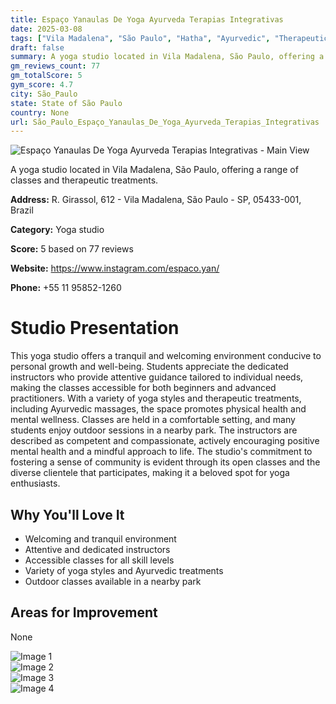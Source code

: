 ```yaml
---
title: Espaço Yanaulas De Yoga Ayurveda Terapias Integrativas
date: 2025-03-08
tags: ["Vila Madalena", "São Paulo", "Hatha", "Ayurvedic", "Therapeutic", "welcoming", "tranquil", "São Paulo"]  
draft: false
summary: A yoga studio located in Vila Madalena, São Paulo, offering a range of classes and therapeutic treatments.
gm_reviews_count: 77
gm_totalScore: 5
gym_score: 4.7
city: São_Paulo
state: State of São Paulo
country: None
url: São_Paulo_Espaço_Yanaulas_De_Yoga_Ayurveda_Terapias_Integrativas
---
```


<div className="aspect-[16/9] relative my-8">
  <img 
    src="https://lh5.googleusercontent.com/p/AF1QipP6lEUEVxjjH25J-XHcmkAEKBGaxyXgGpOVMAli=w1920-h1080-k-no"
    alt="Espaço Yanaulas De Yoga Ayurveda Terapias Integrativas - Main View"
    className="object-cover absolute inset-0 w-full h-full rounded-lg"
  />
</div>

A yoga studio located in Vila Madalena, São Paulo, offering a range of classes and therapeutic treatments.

**Address:** R. Girassol, 612 - Vila Madalena, São Paulo - SP, 05433-001, Brazil

**Category:** Yoga studio

**Score:** 5 based on 77 reviews

**Website:** https://www.instagram.com/espaco.yan/

**Phone:** +55 11 95852-1260

# Studio Presentation

This yoga studio offers a tranquil and welcoming environment conducive to personal growth and well-being. Students appreciate the dedicated instructors who provide attentive guidance tailored to individual needs, making the classes accessible for both beginners and advanced practitioners. With a variety of yoga styles and therapeutic treatments, including Ayurvedic massages, the space promotes physical health and mental wellness. Classes are held in a comfortable setting, and many students enjoy outdoor sessions in a nearby park. The instructors are described as competent and compassionate, actively encouraging positive mental health and a mindful approach to life. The studio's commitment to fostering a sense of community is evident through its open classes and the diverse clientele that participates, making it a beloved spot for yoga enthusiasts.

## Why You'll Love It

- Welcoming and tranquil environment
- Attentive and dedicated instructors
- Accessible classes for all skill levels
- Variety of yoga styles and Ayurvedic treatments
- Outdoor classes available in a nearby park

## Areas for Improvement

None

<div className="grid grid-cols-1 xl:grid-cols-2 gap-4 my-8">
<div className="aspect-[4/3] relative"><img src="https://lh3.googleusercontent.com/p/AF1QipP2Br4LqvGua9QSxdTzl4GeOHmAVvjTDaOGqlur=w1920-h1080-k-no" alt="Image 1" className="object-cover absolute inset-0 w-full h-full rounded-lg" /></div>
<div className="aspect-[4/3] relative"><img src="https://lh5.googleusercontent.com/p/AF1QipOshWaZez7zf4VjkXt1UTE2y0D_OX1oXGLinzbo=w1920-h1080-k-no" alt="Image 2" className="object-cover absolute inset-0 w-full h-full rounded-lg" /></div>
<div className="aspect-[4/3] relative"><img src="https://lh3.googleusercontent.com/gps-cs-s/AB5caB9jc188tAe5ncDMnXzQ9LNOEayRyTPanfz8uZvzkbjV8jZXiK59NAnYJgpz3V4WiuA9ysXIUz-wSDTr8n8u2YKjQaPPQct_DtpuXRomjWXYIXx4JIq8hi-pFCy8C4Xv7OxwJ0zjGQ=w1920-h1080-k-no" alt="Image 3" className="object-cover absolute inset-0 w-full h-full rounded-lg" /></div>
<div className="aspect-[4/3] relative"><img src="https://lh5.googleusercontent.com/p/AF1QipOIPCOS74aYRpHJKOxxI4VL_HFHPn_xVRXmSYbH=w1920-h1080-k-no" alt="Image 4" className="object-cover absolute inset-0 w-full h-full rounded-lg" /></div>
</div>